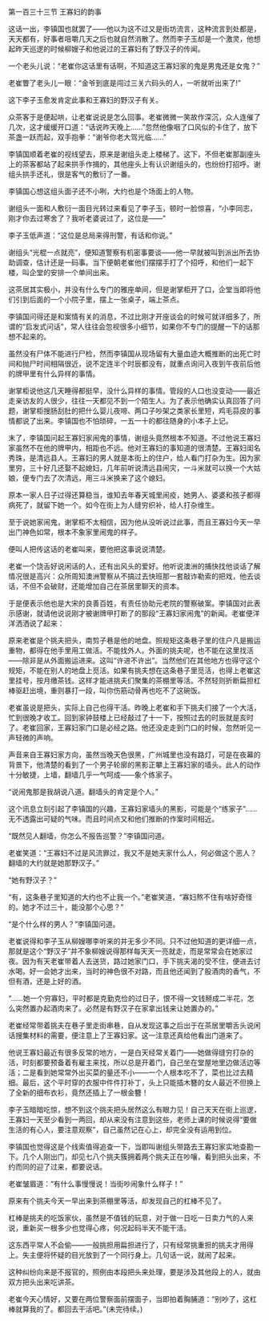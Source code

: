

第一百三十三节 王寡妇的韵事

这话一出，李镇国也就罢了――他以为这不过又是街坊流言，这种流言到处都是，天天都有，好事者咀嚼几天之后也就自然消散了。然而李子玉却是一个激灵，他想起昨天巡逻的时候柳嫂子和他说过的王寡妇有了野汉子的传闻。

一个老头儿说：“老崔你这话里有话啊，不知道这王寡妇家的鬼是男鬼还是女鬼？”

老崔瞥了老头儿一眼：“金爷到底是闯过三关六码头的人，一听就听出来了!”

这下李子玉愈发肯定此事和王寡妇的野汉子有关。

众茶客于是便起哄，让老崔说说是怎么回事。老崔微微一笑故作深沉，众人连催了几次，这才缓缓开口道：“话说昨天晚上……”忽然他像咽了口风似的卡住了，放下茶盏一跃而起，双手抱拳：“谢爷你老大驾光临……”

李镇国顺着老崔的视线望去，原来是谢组头走上楼梯了。这下，不但老崔那副座头上的茶客都站了起来拱手作揖的，其他座头上有认识谢组头的，也纷纷打招呼。谢组头拱手还礼，很是客气的敷衍了一番。

李镇国心想这组头面子还不小咧，大约也是个场面上的人物。

谢组头一面和人敷衍一面目光转过来看见了李子玉，顿时一脸惊喜，“小李同志，刚才你去过寒舍了？我听老婆说过了，这位是――”

李子玉低声道：“这位是总局来得刑警，有话和你说。”

谢组头“光棍一点就亮”，便知道警察有机密事要谈――他一早就被叫到派出所去协助调查，估计还是一码事。当下便朝老崔他们摆摆手打了个招呼，和他们一起下楼，叫企堂的安排一个单间出来。

这茶居其实极小，并没有什么专门的雅座单间，但是谢掌柜开了口，企堂当即将他们引到后面的一个小院子里，摆上一张桌子，端上茶点。

李镇国问得还是和案情有关的消息，不过比刚才开座谈会的时候可就详细多了，所谓的“启发式问话”，常人往往会忽视很多小细节，如果你不专门的提醒一下的话那想不起来的。

虽然没有尸体不能进行尸检，然而李镇国从现场留有大量血迹大概推断的出死亡时间和抛尸时间相隔很近，说不定连半个时辰都没有，就重点询问入夜到午夜前后他的牌甲里有什么异样的事情。

谢掌柜说他这几天睡得都挺早，没什么异样的事情。管段的人口也没变动――最近走亲访友的人很少，往往一天都见不到一个陌生人。为了表示他确实认真回答了问题，谢掌柜搜肠刮肚的把什么婴儿夜啼、两口子吵架之类家长里短，鸡毛蒜皮的事情都说了出来。李镇国也不怕琐碎，一五一十的都往随身的小本子上记。

末了，李镇国问起王寡妇家闹鬼的事情，谢组头竟然根本不知道。不过他说王寡妇家虽然不在他的牌甲内，相距也不远。他对王寡妇的事知道的很清楚。王寡妇闺名秀珠，是清远县人。王寡妇的男人就是本街上的住户，给人看门打杂为生。因为家里穷，三十好几还娶不起媳妇，几年前听说清远县闹灾，一斗米就可以换一个大姑娘，便专门去了次清远，用三斗米换来了这个媳妇。

原本一家人日子过得还算稳当，谁知去年春天城里闹疫，她男人、婆婆和孩子都得病死了，就留下她一个。如今在街上为人缝穷织补，给人打杂维生。

至于说她家闹鬼，谢掌柜不太相信，因为他从没听说过此事，而且王寡妇今天一早出门神色如常，根本不象家里闹鬼的样子。

便叫人把传这话的老崔叫来，要他把这事说说清楚。

老崔一个饶舌好说闲话的人，还有出风头的爱好。他听说澳洲的捕快找他谈话了解情况很是高兴：众所周知澳洲警察从不搞过去快班那一套敲诈勒索的把戏，他去谈话，不但不会破财，还能增加自己在茶居里聊天的资本。

于是便表示他也是大宋的良善百姓，有责任协助元老院的警察破案。李镇国对此表示感谢，就请他说说刚才被谢牌甲打断了的那段“王寡妇家闹鬼”的新闻。老崔便洋洋洒洒说了起来：

原来老崔是个挑夫把头，南剪子巷是他的地盘。照规矩这条巷子里的住户凡是搬运重物，都得在他手里用工做活。不能找外人。外面的挑夫呢，也不能在这里找活――除非是从外面搬运进来。这叫“许进不许出”。当然他们在其他地方也得守这个规矩，不能在别人的地盘上觅活。如果有挑夫想在这条巷子里觅活，也得上老崔这里挂号，按月缴茶钱。这样才能进挑夫们聚集的茶棚里等活。不然轻则折断扁担杠棒驱赶出境，重则暴打一段，叫你伤筋动骨再也吃不了这碗饭。

老崔虽说是把头，实际上自己也得干活。昨晚上老崔和手下挑夫们接了一个大活，忙到很晚才收工。回到家钟鼓楼上已经敲过了十一下，按照过去的时辰就是亥时了。老崔回家，王寡妇家门口是必经之路。他还没走走到门口的时候，忽然听见一声轻微的声响。

声音来自王寡妇家方向，虽然当晚天色很黑，广州城里也没有路灯，可是在夜幕的背景下，他清楚的看到了一个男子轮廓的黑影正攀上王寡妇家的墙头。此人的动作十分敏捷，上墙，翻墙几乎一气呵成――象个练家子。

“说闹鬼那是我胡说八道。翻墙头的肯定是个人。”

这个讯息立刻引起了李镇国的兴趣，王寡妇家墙头的黑影，可能是个“练家子”……无不透露出可疑的气味。而且时间点又和他们推断的作案时间相近。

“既然见人翻墙，你怎么不报告巡警？”李镇国问道。

老崔笑道：“王寡妇不过是风流罪过，我又不是她夫家什么人，何必做这个恶人？翻墙的大约就是她那野汉子。”

“她有野汉子？”

“有，这条巷子里知道的大约也不止我一个。”老崔笑道，“寡妇熬不住有啥好奇怪的。她才不过三十，能没那个心思？”

“是个什么样的男人？”李镇国问道。

老崔说得和李子玉从柳嫂哪李听来的并无多少不同。只不过他知道的更详细一点，那就是这个“野汉子”并不象柳嫂说得那样每天天一亮就走，而是常常会在她家过夜。因为有天老崔带着人去送货，路过她家门口，手下挑夫渴的受不住，便进去讨水喝。好一会她才出来，当时的神色很不对路，而且他还闻到了股酒肉的香气，不但有酒，还是上好的酒。

“……她一个穷寡妇，平时都是克勤克俭的过日子，恨不得一文钱掰成二半花，怎么突然置办起酒肉来了。必然是有野汉子在家拿出钱来让她置办的。”

老崔经常带着挑夫在巷子里走街串巷，自从发现这事之后出于在茶居里嚼舌头说闲话搜集材料的需要，便注意上了王寡妇家。这一注意还真给他看出门道来了。

他说王寡妇最近有很多反常的地方，一是白天经常关着门――她做得缝穷打杂的活，时刻都要预备着有雇主来找，所以总是开着门，自己坐在堂屋地里边做活边等活；二是看到她常常外出买菜的量还不小――一个人根本吃不了，菜也比过去精细。最后，这个平时穿的衣服中件件打补丁，头上只能插木簪的女人最近不但换上了全新的细布衣衫，竟然还插上了一根金簪！

李子玉暗暗吃惊，想不到这个挑夫把头居然这么有眼力见！自己天天在街上巡逻，王寡妇一天至少看到一两回，却从来没有注意到这些，老师上课的时候说得“要做生活的有心人，要注意观察”，自己虽然记在心上，却完全没有运用到位。

李镇国也觉得这是个线索值得追查一下，当即叫谢组头带路去王寡妇家实地查勘一下。几个人刚出门，却见七八个挑夫簇拥着两个挑夫正在吵嚷，看到把头出来，不约而同的迎了过来，都要说话。

老崔皱眉道：“有什么事慢慢说！当街吵闹象什么样子！”

原来有个挑夫今天一早出来到茶棚里等活，却发现自己的杠棒不见了。

杠棒是挑夫的吃饭家伙，虽然是不值钱的玩意，对于做一日吃一日卖力气的人来说，重新买一根多少也觉得心疼，何况起码半天不能干活。

这东西平常人不会偷――一般挑担用扁担进行了，只有经常挑重担的挑夫才用得上。失主便将怀疑的目光放到了一个同行身上。几句话一说，就闹了起来。

这种纠纷向来是不报官的，照例由本段把头来处理，要是涉及其他段上的人，就由双方把头出来吃讲茶。

老崔今天心情好，又要在两位警察面前摆面子，当即拍着胸脯道：“别吵了，这杠棒就算我的了。都回去干活吧。”(未完待续。)

